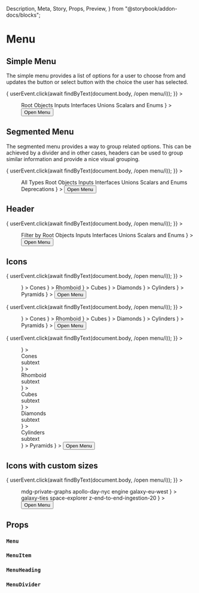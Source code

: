   Description,
  Meta,
  Story,
  Props,
  Preview,
} from "@storybook/addon-docs/blocks";

<Meta title="Components|Menu" />

# Menu

<Description
  of={Menu}
  markdown="**Menus** provide a way for sures to interact with the application by selecting from a set of options. While that’s simple in theory, menus can be complex and not eveything is detailed below. Menus can emerge from Select buttons or a simple button."
/>

## Simple Menu

The simple menu provides a list of options for a user to choose from and updates the button or select button with the choice the user has selected.

<Preview>
  <Story name="basic">
    <PerformUserInteraction
      callback={async () => {
        userEvent.click(await findByText(document.body, /open menu/i));
      }}
    >
      <Menu
        placement="bottom-start"
        content={
          <React.Fragment>
            <MenuItem>Root</MenuItem>
            <MenuItem selected>Objects</MenuItem>
            <MenuItem>Inputs</MenuItem>
            <MenuItem>Interfaces</MenuItem>
            <MenuItem>Unions</MenuItem>
            <MenuItem>Scalars and Enums</MenuItem>
          </React.Fragment>
        }
      >
        <Button>Open Menu</Button>
      </Menu>
    </PerformUserInteraction>
  </Story>
</Preview>

## Segmented Menu

The segmented menu provides a way to group related options. This can be achieved
by a divider and in other cases, headers can be used to group similar
information and provide a nice visual grouping.

<Preview>
  <Story name="divided">
    <PerformUserInteraction
      callback={async () => {
        userEvent.click(await findByText(document.body, /open menu/i));
      }}
    >
      <Menu
        placement="bottom-start"
        content={
          <React.Fragment>
            <MenuItem>All Types</MenuItem>
            <MenuDivider />
            <MenuItem>Root</MenuItem>
            <MenuItem>Objects</MenuItem>
            <MenuItem>Inputs</MenuItem>
            <MenuItem>Interfaces</MenuItem>
            <MenuItem>Unions</MenuItem>
            <MenuItem>Scalars and Enums</MenuItem>
            <MenuDivider />
            <MenuItem>Deprecations</MenuItem>
          </React.Fragment>
        }
      >
        <Button>Open Menu</Button>
      </Menu>
    </PerformUserInteraction>
  </Story>
</Preview>

## Header

<Preview>
  <Story name="heading">
    <PerformUserInteraction
      callback={async () => {
        userEvent.click(await findByText(document.body, /open menu/i));
      }}
    >
      <Menu
        placement="bottom-start"
        content={
          <React.Fragment>
            <MenuHeading count={5}>Filter by</MenuHeading>
            <MenuItem>Root</MenuItem>
            <MenuItem>Objects</MenuItem>
            <MenuItem>Inputs</MenuItem>
            <MenuItem>Interfaces</MenuItem>
            <MenuItem>Unions</MenuItem>
            <MenuItem>Scalars and Enums</MenuItem>
          </React.Fragment>
        }
      >
        <Button>Open Menu</Button>
      </Menu>
    </PerformUserInteraction>
  </Story>
</Preview>

## Icons

<Preview>
  <Story name="start-icons">
    <PerformUserInteraction
      callback={async () => {
        userEvent.click(await findByText(document.body, /open menu/i));
      }}
    >
      <Menu
        placement="bottom-start"
        content={
          <React.Fragment>
            <MenuItem
              startIcon={
                <IconAstronaut1
                  style={{ width: "100%", height: "100%" }}
                  weight="thin"
                />
              }
            >
              Cones
            </MenuItem>
            <MenuItem
              startIcon={
                <IconAstronaut2
                  style={{ width: "100%", height: "100%" }}
                  weight="thin"
                />
              }
            >
              Rhomboid
            </MenuItem>
            <MenuItem
              startIcon={
                <IconAstronaut3
                  style={{ width: "100%", height: "100%" }}
                  weight="thin"
                />
              }
            >
              Cubes
            </MenuItem>
            <MenuItem
              startIcon={
                <IconLander
                  style={{ width: "100%", height: "100%" }}
                  weight="thin"
                />
              }
            >
              Diamonds
            </MenuItem>
            <MenuItem
              startIcon={
                <IconPlanet3
                  style={{ width: "100%", height: "100%" }}
                  weight="thin"
                />
              }
            >
              Cylinders
            </MenuItem>
            <MenuItem
              startIcon={
                <IconShip3
                  style={{ width: "100%", height: "100%" }}
                  weight="thin"
                />
              }
            >
              Pyramids
            </MenuItem>
          </React.Fragment>
        }
      >
        <Button>Open Menu</Button>
      </Menu>
    </PerformUserInteraction>
  </Story>
  <Story name="end-icons">
    <PerformUserInteraction
      callback={async () => {
        userEvent.click(await findByText(document.body, /open menu/i));
      }}
    >
      <Menu
        placement="bottom-start"
        content={
          <React.Fragment>
            <MenuItem
              endIcon={
                <IconAstronaut1
                  style={{ width: "100%", height: "100%" }}
                  weight="thin"
                />
              }
            >
              Cones
            </MenuItem>
            <MenuItem
              endIcon={
                <IconAstronaut2
                  style={{ width: "100%", height: "100%" }}
                  weight="thin"
                />
              }
            >
              Rhomboid
            </MenuItem>
            <MenuItem
              endIcon={
                <IconAstronaut3
                  style={{ width: "100%", height: "100%" }}
                  weight="thin"
                />
              }
            >
              Cubes
            </MenuItem>
            <MenuItem
              endIcon={
                <IconLander
                  style={{ width: "100%", height: "100%" }}
                  weight="thin"
                />
              }
            >
              Diamonds
            </MenuItem>
            <MenuItem
              endIcon={
                <IconPlanet3
                  style={{ width: "100%", height: "100%" }}
                  weight="thin"
                />
              }
            >
              Cylinders
            </MenuItem>
            <MenuItem
              endIcon={
                <IconShip3
                  style={{ width: "100%", height: "100%" }}
                  weight="thin"
                />
              }
            >
              Pyramids
            </MenuItem>
          </React.Fragment>
        }
      >
        <Button>Open Menu</Button>
      </Menu>
    </PerformUserInteraction>
  </Story>
  <Story name="multiline-end-icons">
    <PerformUserInteraction
      callback={async () => {
        userEvent.click(await findByText(document.body, /open menu/i));
      }}
    >
      <Menu
        placement="bottom-start"
        iconSize="small"
        content={
          <React.Fragment>
            <MenuItem
              endIcon={
                <IconAstronaut1
                  style={{ width: "100%", height: "100%" }}
                  weight="thin"
                />
              }
            >
              <div>Cones</div>
              <div>subtext</div>
            </MenuItem>
            <MenuItem
              endIcon={
                <IconAstronaut2
                  style={{ width: "100%", height: "100%" }}
                  weight="thin"
                />
              }
            >
              <div>Rhomboid</div>
              <div>subtext</div>
            </MenuItem>
            <MenuItem
              endIcon={
                <IconAstronaut3
                  style={{ width: "100%", height: "100%" }}
                  weight="thin"
                />
              }
            >
              <div>Cubes</div>
              <div>subtext</div>
            </MenuItem>
            <MenuItem
              endIcon={
                <IconLander
                  style={{ width: "100%", height: "100%" }}
                  weight="thin"
                />
              }
            >
              <div>Diamonds</div>
              <div>subtext</div>
            </MenuItem>
            <MenuItem
              endIcon={
                <IconPlanet3
                  style={{ width: "100%", height: "100%" }}
                  weight="thin"
                />
              }
            >
              <div>Cylinders</div>
              <div>subtext</div>
            </MenuItem>
            <MenuItem
              endIcon={
                <IconShip3
                  style={{ width: "100%", height: "100%" }}
                  weight="thin"
                />
              }
            >
              Pyramids
            </MenuItem>
          </React.Fragment>
        }
      >
        <Button>Open Menu</Button>
      </Menu>
    </PerformUserInteraction>
  </Story>
</Preview>

## Icons with custom sizes

<Preview>
  <Story name="menu-icon-size">
    <PerformUserInteraction
      callback={async () => {
        userEvent.click(await findByText(document.body, /open menu/i));
      }}
    >
      <Menu
        placement="bottom-start"
        iconSize="small"
        maxWidth={280}
        content={
          <React.Fragment>
            <MenuHeading startIcon={null}>mdg-private-graphs</MenuHeading>
            <MenuItem startIcon={null}>apollo-day-nyc</MenuItem>
            <MenuItem startIcon={null} selected>
              engine
            </MenuItem>
            <MenuItem startIcon={null}>galaxy-eu-west</MenuItem>
            <MenuItem
              startIcon={
                <IconCheck
                  style={{
                    color: colors.blue.base,
                    width: "100%",
                    height: "100%",
                  }}
                />
              }
            >
              galaxy-ties
            </MenuItem>
            <MenuItem startIcon={null}>space-explorer</MenuItem>
            <MenuItem startIcon={null}>z-end-to-end-ingestion-20</MenuItem>
          </React.Fragment>
        }
      >
        <Button>Open Menu</Button>
      </Menu>
    </PerformUserInteraction>
  </Story>
</Preview>

## Props

### `Menu`

<Props of={Menu} />

### `MenuItem`

<Props of={MenuItem} />

### `MenuHeading`

<Props of={MenuHeading} />

### `MenuDivider`

<Props of={MenuDivider} />
